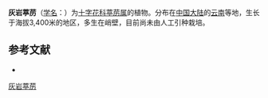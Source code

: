 {{Speciesbox
| name = 灰岩葶苈
| status = 
| status_system = 
| image =
| genus = Draba
| species = calcicola
| authority = O. E. Schulz
}}

'''灰岩葶苈'''（[[学名|学名]]：{{lang|la|''Draba calcicola''}}）为[[十字花科|十字花科]][[葶苈属|葶苈属]]的植物。分布在[[中国大陆|中国大陆]]的[[云南|云南]]等地，生长于海拔3,400米的地区，多生在峭壁，目前尚未由人工引种栽培。

== 参考文献 ==
<div class="references-small">
* {{cite web| url =http://www.bioinfo.cn/db05/KmzwSpecies.php?action=view&id=29339| title =灰岩葶苈| work =《中国高等植物数据库全库》| publisher =中国科学院微生物研究所| author =昆明植物研究所| accessdate =2009-02-26| deadurl =yes| archiveurl =https://web.archive.org/web/20160305012426/http://www.bioinfo.cn/db05/KmzwSpecies.php?action=view&id=29339| archivedate =2016-03-05}}
</div>
{{Taxonbar|from=Q15232748}}

[[Category:山荠属|灰岩葶苈]]


{{植物小作品}}